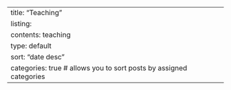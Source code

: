 ---
title: "Teaching"
listing: 
  contents: teaching
  type: default
  sort: "date desc"
  categories: true # allows you to sort posts by assigned categories 
---